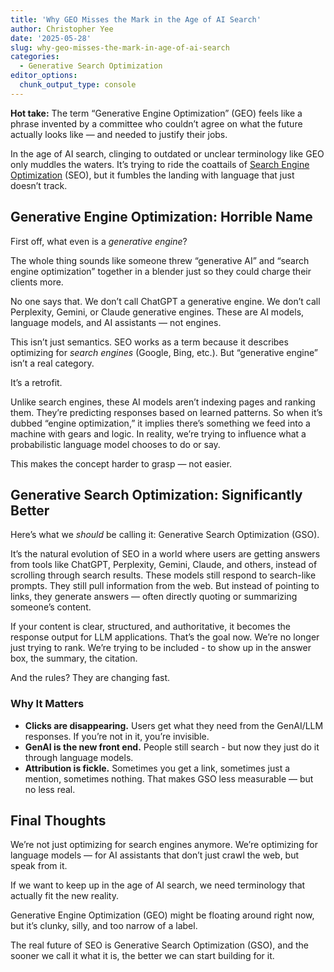 ```yaml
---
title: 'Why GEO Misses the Mark in the Age of AI Search'
author: Christopher Yee
date: '2025-05-28'
slug: why-geo-misses-the-mark-in-age-of-ai-search
categories:
  - Generative Search Optimization
editor_options: 
  chunk_output_type: console
---
```


**Hot take:** The term "Generative Engine Optimization" (GEO) feels like a phrase invented by a committee who couldn't agree on what the future actually looks like — and needed to justify their jobs.

In the age of AI search, clinging to outdated or unclear terminology like GEO only muddles the waters. It’s trying to ride the coattails of [Search Engine Optimization](https://www.christopheryee.org/categories/search-engine-optimization/) (SEO), but it fumbles the landing with language that just doesn’t track.

## Generative Engine Optimization: Horrible Name

First off, what even is a *generative engine*?

The whole thing sounds like someone threw "generative AI" and "search engine optimization" together in a blender just so they could charge their clients more.

No one says that. We don’t call ChatGPT a generative engine. We don’t call Perplexity, Gemini, or Claude generative engines. These are AI models, language models, and AI assistants — not engines.

This isn’t just semantics. SEO works as a term because it describes optimizing for *search engines* (Google, Bing, etc.). But "generative engine" isn’t a real category.

It’s a retrofit.

Unlike search engines, these AI models aren’t indexing pages and ranking them. They’re predicting responses based on learned patterns. So when it’s dubbed "engine optimization," it implies there’s something we feed into a machine with gears and logic. In reality, we’re trying to influence what a probabilistic language model chooses to do or say.

This makes the concept harder to grasp — not easier.

## Generative Search Optimization: Significantly Better

Here's what we *should* be calling it: Generative Search Optimization (GSO).

It’s the natural evolution of SEO in a world where users are getting answers from tools like ChatGPT, Perplexity, Gemini, Claude, and others, instead of scrolling through search results. These models still respond to search-like prompts. They still pull information from the web. But instead of pointing to links, they generate answers — often directly quoting or summarizing someone’s content.

If your content is clear, structured, and authoritative, it becomes the response output for LLM applications. That's the goal now. We're no longer just trying to rank. We're trying to be included - to show up in the answer box, the summary, the citation.

And the rules? They are changing fast.

### Why It Matters

- **Clicks are disappearing.** Users get what they need from the GenAI/LLM responses. If you're not in it, you're invisible. 
- **GenAI is the new front end.** People still search - but now they just do it through language models.
- **Attribution is fickle.** Sometimes you get a link, sometimes just a mention, sometimes nothing. That makes GSO less measurable — but no less real.

## Final Thoughts

We’re not just optimizing for search engines anymore. We’re optimizing for language models — for AI assistants that don’t just crawl the web, but speak from it.

If we want to keep up in the age of AI search, we need terminology that actually fit the new reality.

Generative Engine Optimization (GEO) might be floating around right now, but it’s clunky, silly, and too narrow of a label.

The real future of SEO is Generative Search Optimization (GSO), and the sooner we call it what it is, the better we can start building for it.



